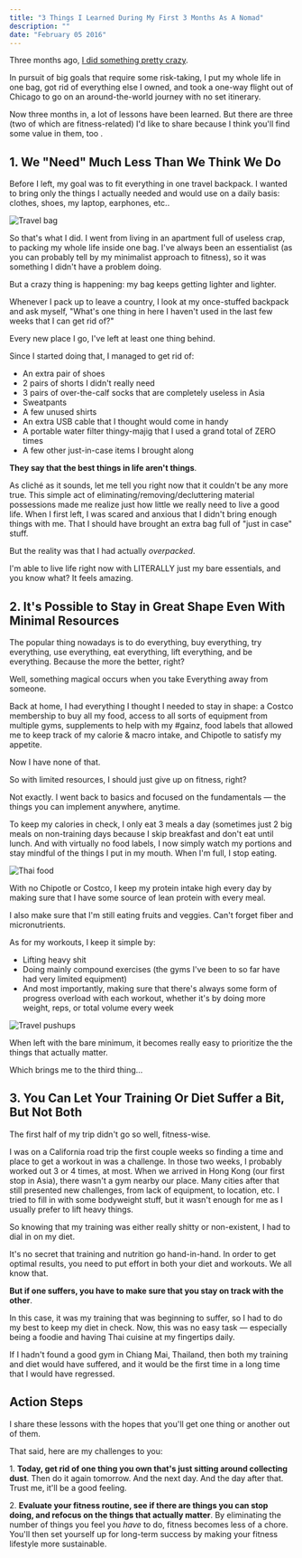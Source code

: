 ```yaml
---
title: "3 Things I Learned During My First 3 Months As A Nomad"
description: ""
date: "February 05 2016"
---
```



Three months ago, [I did something pretty crazy](/crazy).

In pursuit of big goals that require some risk-taking, I put my whole life in one bag, got rid of everything else I owned, and took a one-way flight out of Chicago to go on an around-the-world journey with no set itinerary.

Now three months in, a lot of lessons have been learned. But there are three (two of which are fitness-related) I'd like to share because I think you'll find some value in them, too .

## 1. We "Need" Much Less Than We Think We Do

Before I left, my goal was to fit everything in one travel backpack. I wanted to bring only the things I actually needed and would use on a daily basis: clothes, shoes, my laptop, earphones, etc..

![Travel bag](/img/travel-bag.jpg)

So that's what I did. I went from living in an apartment full of useless crap, to packing my whole life inside one bag. I've always been an essentialist (as you can probably tell by my minimalist approach to fitness), so it was something I didn't have a problem doing.

But a crazy thing is happening: my bag keeps getting lighter and lighter.

Whenever I pack up to leave a country, I look at my once-stuffed backpack and ask myself, "What's one thing in here I haven't used in the last few weeks that I can get rid of?"

Every new place I go, I've left at least one thing behind.

Since I started doing that, I managed to get rid of:

* An extra pair of shoes
* 2 pairs of shorts I didn't really need
* 3 pairs of over-the-calf socks that are completely useless in Asia
* Sweatpants
* A few unused shirts
* An extra USB cable that I thought would come in handy
* A portable water filter thingy-majig that I used a grand total of ZERO times
* A few other just-in-case items I brought along

**They say that the best things in life aren't things**.

As cliché as it sounds, let me tell you right now that it couldn't be any more true. This simple act of eliminating/removing/decluttering material possessions made me realize just how little we really need to live a good life. When I first left, I was scared and anxious that I didn't bring enough things with me. That I should have brought an extra bag full of "just in case" stuff.

But the reality was that I had actually _overpacked_.

I'm able to live life right now with LITERALLY just my bare essentials, and you know what? It feels amazing.

## 2\. It's Possible to Stay in Great Shape Even With Minimal Resources

The popular thing nowadays is to do everything, buy everything, try everything, use everything, eat everything, lift everything, and be everything. Because the more the better, right?

Well, something magical occurs when you take Everything away from someone.

Back at home, I had everything I thought I needed to stay in shape: a Costco membership to buy all my food, access to all sorts of equipment from multiple gyms, supplements to help with my #gainz, food labels that allowed me to keep track of my calorie & macro intake, and Chipotle to satisfy my appetite.

Now I have none of that.

So with limited resources, I should just give up on fitness, right?

Not exactly. I went back to basics and focused on the fundamentals — the things you can implement anywhere, anytime.

To keep my calories in check, I only eat 3 meals a day (sometimes just 2 big meals on non-training days because I skip breakfast and don't eat until lunch. And with virtually no food labels, I now simply watch my portions and stay mindful of the things I put in my mouth. When I'm full, I stop eating.

![Thai food](/img/thai-meat-on-stick.jpg)

With no Chipotle or Costco, I keep my protein intake high every day by making sure that I have some source of lean protein with every meal.

I also make sure that I'm still eating fruits and veggies. Can't forget fiber and micronutrients.

As for my workouts, I keep it simple by:

* Lifting heavy shit
* Doing mainly compound exercises (the gyms I've been to so far have had very limited equipment)
* And most importantly, making sure that there's always some form of progress overload with each workout, whether it's by doing more weight, reps, or total volume every week

![Travel pushups](/img/travel-pushups.jpg)

When left with the bare minimum, it becomes really easy to prioritize the the things that actually matter.

Which brings me to the third thing…

## 3\. You Can Let Your Training Or Diet Suffer a Bit, But Not Both

The first half of my trip didn't go so well, fitness-wise.

I was on a California road trip the first couple weeks so finding a time and place to get a workout in was a challenge. In those two weeks, I probably worked out 3 or 4 times, at most. When we arrived in Hong Kong (our first stop in Asia), there wasn't a gym nearby our place. Many cities after that still presented new challenges, from lack of equipment, to location, etc. I tried to fill in with some bodyweight stuff, but it wasn't enough for me as I usually prefer to lift heavy things.

So knowing that my training was either really shitty or non-existent, I had to dial in on my diet.

It's no secret that training and nutrition go hand-in-hand. In order to get optimal results, you need to put effort in both your diet and workouts. We all know that.

**But if one suffers, you have to make sure that you stay on track with the other**.

In this case, it was my training that was beginning to suffer, so I had to do my best to keep my diet in check. Now, this was no easy task — especially being a foodie and having Thai cuisine at my fingertips daily.

If I hadn't found a good gym in Chiang Mai, Thailand, then both my training and diet would have suffered, and it would be the first time in a long time that I would have regressed.

## Action Steps

I share these lessons with the hopes that you'll get one thing or another out of them.

That said, here are my challenges to you:

1\. **Today, get rid of one thing you own that's just sitting around collecting dust**. Then do it again tomorrow. And the next day. And the day after that. Trust me, it'll be a good feeling.

2\. **Evaluate your fitness routine, see if there are things you can stop doing, and refocus on the things that actually matter**. By eliminating the number of things you feel you _have_ to do, fitness becomes less of a chore. You'll then set yourself up for long-term success by making your fitness lifestyle more sustainable.